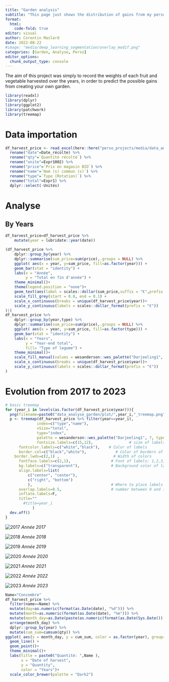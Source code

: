 ```yaml
---
title: "Garden analysis"
subtitle: "This page just shows the distribution of gains from my personal garden over the years. "
format:
  html:
    code-fold: true
editor: visual
author: Corentin Maslard
date: 2022-08-22
#image: "media/deep_learning_segmentation/overlay_modif.png"
categories: [Garden, Analyse, Perso]
editor_options: 
  chunk_output_type: console
---
```


The aim of this project was simply to record the weights of each fruit and vegetable harvested over the years, in order to predict the possible gains from creating your own garden.

```r
library(readxl)
library(dplyr)
library(ggplot2)
library(patchwork)
library(treemap)
```

# Data importation

```r
df_harvest_price <- read_excel(here::here("perso_projects/media/data_analyse_garden/recolte_total.xlsx")) %>% 
  rename("date"=Date_récolte) %>% 
  rename("qty"=`Quantité récolté`) %>% 
  rename("unite"=Expr1002) %>% 
  rename("price"=`Prix en magasin BIO`) %>% 
  rename("name"=`Nom (s) commun (s)`) %>% 
  rename("type"=`Type (Rotation)`) %>% 
  rename("total"=Expr1) %>% 
  dplyr::select(-Unités)
```

# Analyse

## By Years

```r
df_harvest_price=df_harvest_price %>% 
    mutate(year = lubridate::year(date))

(df_harvest_price %>% 
    dplyr::group_by(year) %>% 
    dplyr::summarise(sum_price=sum(price),.groups = NULL) %>% 
    ggplot( aes(x = year, y=sum_price, fill=as.factor(year))) +
    geom_bar(stat = "identity") +
    labs(x = "Année",
         y = "Total en fin d'année") +
    theme_minimal()+
    theme(legend.position = "none")+
    geom_text(aes(label = scales::dollar(sum_price,suffix = "€",prefix = ""), y = sum_price), vjust = -0.5, color = "black",size=3) +
    scale_fill_grey(start = 0.8, end = 0.1) +
    scale_x_continuous(breaks = unique(df_harvest_price$year))+
    scale_y_continuous(labels = scales::dollar_format(prefix = "€"))
)|(
df_harvest_price %>% 
    dplyr::group_by(year,type) %>% 
    dplyr::summarise(sum_price=sum(price),.groups = NULL) %>% 
    ggplot( aes(x = year, y=sum_price, fill=as.factor(type))) +
    geom_bar(stat = "identity") +
    labs(x = "Years",
         y = "Year-end total",
         fill= "Type of legume") +
    theme_minimal()+
    scale_fill_manual(values = wesanderson::wes_palette("Darjeeling1", 7, type = "continuous"))+
    scale_x_continuous(breaks = unique(df_harvest_price$year))+
    scale_y_continuous(labels = scales::dollar_format(prefix = "€"))
)
```

# Evolution from 2017 to 2023

```r
# basic treemap
for (year_i in levels(as.factor(df_harvest_price$year))){
  png(filename=paste0("data_analyse_garden/plot/",year_i,"_treemap.png"),width=800, height=300)
  p <- treemap(df_harvest_price %>% filter(year==year_i),
              index=c("type","name"),
              vSize="total",
              type="index",
              palette = wesanderson::wes_palette("Darjeeling1", 7, type = "continuous"),     
              fontsize.labels=c(15,12),                # size of labels. Give the size per level of aggregation: size for group, size for subgroup, sub-subgroups...
      fontcolor.labels=c("white","black"),    # Color of labels
      border.col=c("black","white"),             # Color of borders of groups, of subgroups, of subsubgroups ....
    border.lwds=c(2,1) ,                        # Width of colors
      fontface.labels=c(2,1),                  # Font of labels: 1,2,3,4 for normal, bold, italic, bold-italic...
      bg.labels=c("transparent"),              # Background color of labels
      align.labels=list(
          c("center", "center"), 
          c("right", "bottom")
          ),                                   # Where to place labels in the rectangle?
      overlap.labels=0.5,                      # number between 0 and 1 that determines the tolerance of the overlap between labels. 0 means that labels of lower levels are not printed if higher level labels overlap, 1  means that labels are always printed. In-between values, for instance the default value .5, means that lower level labels are printed if other labels do not overlap with more than .5  times their area size.
      inflate.labels=F,  
      title=""
        #title=year_i
            )       
  dev.off()
}
```

![2017](media/data_analyse_garden/plot/2017_treemap.png) *Année 2017*

![2018](media/data_analyse_garden/plot/2018_treemap.png) *Année 2018*

![2019](media/data_analyse_garden/plot/2019_treemap.png) *Année 2019*

![2020](media/data_analyse_garden/plot/2020_treemap.png) *Année 2020*

![2021](media/data_analyse_garden/plot/2021_treemap.png) *Année 2021*

![2022](media/data_analyse_garden/plot/2022_treemap.png) *Année 2022*

![2023](media/data_analyse_garden/plot/2023_treemap.png) *Année 2023*

```r
Name="Concombre"
df_harvest_price %>% 
  filter(name==Name) %>% 
  mutate(day=as.numeric(format(as.Date(date), "%d"))) %>% 
  mutate(month=as.numeric(format(as.Date(date), "%m"))) %>% 
  mutate(month_day=as.Date(paste(as.numeric(format(as.Date(Sys.Date()), "%y")), month, day, sep = "-"), format = "%Y-%m-%d")) %>% 
  arrange(month_day) %>% 
  dplyr::group_by(year) %>% 
  mutate(cum_sum=cumsum(qty)) %>%
ggplot( aes(x = month_day, y = cum_sum, color = as.factor(year), group=as.factor(year))) +
  geom_line() +
  geom_point()+
  theme_minimal()+
  labs(title = paste0("Quantité: ",Name ),
       x = "Date of harvest",
       y = "Quantity",
       color = "Years")+
  scale_color_brewer(palette = "Dark2")

```
